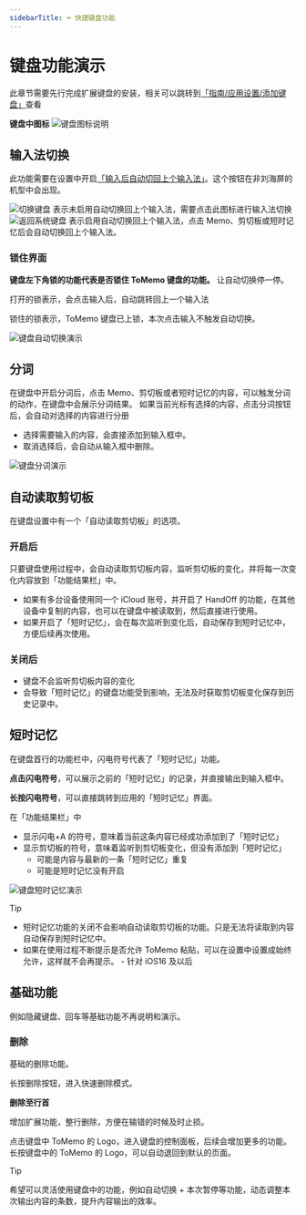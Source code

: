 ```yaml
---
sidebarTitle: ⌨️ 快捷键盘功能
---
```



# 键盘功能演示

此章节需要先行完成扩展键盘的安装，相关可以跳转到[「指南/应用设置/添加键盘」](/guide/settings)查看

**键盘中图标**
<Image src="/images/keyboard/keyboard-icons-description.jpg" alt="键盘图标说明" width={300} height={600} />

## 输入法切换

此功能需要在设置中开启[「输入后自动切回上个输入法」](/guide/keyboard)。这个按钮在非刘海屏的机型中会出现。

<Image src="/images/keyboard/globe@2x.png" alt="切换键盘" width={30} height={30} />
表示未启用自动切换回上个输入法，需要点击此图标进行输入法切换

<Image src="/images/keyboard/globe.badge.chevron.backward@2x.png" alt="返回系统键盘" width={30} height={30} />
表示启用自动切换回上个输入法，点击 Memo、剪切板或短时记忆后会自动切换回上个输入法。

### 锁住界面

**键盘左下角锁的功能代表是否锁住 ToMemo 键盘的功能。** 让自动切换停一停。

打开的锁表示，会点击输入后，自动跳转回上一个输入法

锁住的锁表示，ToMemo 键盘已上锁，本次点击输入不触发自动切换。

<Image src="/images/keyboard/keyboard-auto-switch-demo.gif" alt="键盘自动切换演示" width={300} height={600} />

## 分词

在键盘中开启分词后，点击 Memo、剪切板或者短时记忆的内容，可以触发分词的动作，在键盘中会展示分词结果。
如果当前光标有选择的内容，点击分词按钮后，会自动对选择的内容进行分册

- 选择需要输入的内容，会直接添加到输入框中。
- 取消选择后，会自动从输入框中删除。

<Image src="/images/keyboard/keyboard-participles-demo.gif" alt="键盘分词演示" width={300} height={600} />

## 自动读取剪切板

在键盘设置中有一个「自动读取剪切板」的选项。

### 开启后

只要键盘使用过程中，会自动读取剪切板内容，监听剪切板的变化，并将每一次变化内容放到「功能结果栏」中。

- 如果有多台设备使用同一个 iCloud 账号，并开启了 HandOff 的功能，在其他设备中复制的内容，也可以在键盘中被读取到，然后直接进行使用。
- 如果开启了「短时记忆」，会在每次监听到变化后，自动保存到短时记忆中，方便后续再次使用。

### 关闭后

- 键盘不会监听剪切板内容的变化
- 会导致「短时记忆」的键盘功能受到影响，无法及时获取剪切板变化保存到历史记录中。

## 短时记忆

在键盘首行的功能栏中，闪电符号代表了「短时记忆」功能。

**点击闪电符号**，可以展示之前的「短时记忆」的记录，并直接输出到输入框中。

**长按闪电符号**，可以直接跳转到应用的「短时记忆」界面。

在「功能结果栏」中

- 显示闪电+A 的符号，意味着当前这条内容已经成功添加到了「短时记忆」
- 显示剪切板的符号，意味着监听到剪切板变化，但没有添加到「短时记忆」
  - 可能是内容与最新的一条「短时记忆」重复
  - 可能是短时记忆没有开启

<Image src="/images/keyboard/keyboard-short-term-memory-debo.gif" alt="键盘短时记忆演示" width={300} height={600} />

> [!TIP]
>
> - 短时记忆功能的关闭不会影响自动读取剪切板的功能。只是无法将读取到内容自动保存到短时记忆中。
> - 如果在使用过程不断提示是否允许 ToMemo 粘贴，可以在设置中设置成始终允许，这样就不会再提示。 - 针对 iOS16 及以后
>

## 基础功能

例如隐藏键盘、回车等基础功能不再说明和演示。

### 删除

基础的删除功能。

长按删除按钮，进入快速删除模式。

**删除至行首**

增加扩展功能，整行删除，方便在输错的时候及时止损。

点击键盘中 ToMemo 的 Logo，进入键盘的控制面板，后续会增加更多的功能。
长按键盘中的 ToMemo 的 Logo，可以自动退回到默认的页面。

> [!TIP]
>
> 希望可以灵活使用键盘中的功能，例如自动切换 + 本次暂停等功能，动态调整本次输出内容的条数，提升内容输出的效率。
